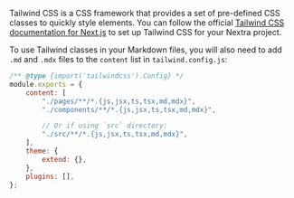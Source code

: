 Tailwind CSS is a CSS framework that provides a set of pre-defined CSS classes
to quickly style elements. You can follow the official
[Tailwind CSS documentation for Next.js](https://tailwindcss.com/docs/guides/nextjs)
to set up Tailwind CSS for your Nextra project.

To use Tailwind classes in your Markdown files, you will also need to add `.md`
and `.mdx` files to the `content` list in `tailwind.config.js`:

```js filename="tailwind.config.js" /md,mdx/
/** @type {import('tailwindcss').Config} */
module.exports = {
    content: [
        "./pages/**/*.{js,jsx,ts,tsx,md,mdx}",
        "./components/**/*.{js,jsx,ts,tsx,md,mdx}",

        // Or if using `src` directory:
        "./src/**/*.{js,jsx,ts,tsx,md,mdx}",
    ],
    theme: {
        extend: {},
    },
    plugins: [],
};
```
